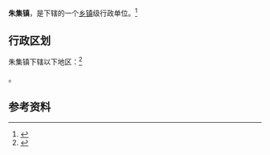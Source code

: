 {{中国乡级行政区|37/17/22/108/000}}

'''朱集镇'''，是{{PRC admin/fullname|37/17/22/108/000|3}}下辖的一个[[乡镇|乡镇]]级行政单位。<ref>{{PRC admin/ref sgc|{{PRC admin/parent|37/17/22/108/000}}}}</ref>

== 行政区划 ==

朱集镇下辖以下地区：<ref>{{PRC admin/ref sgc|37/17/22/108/000}}</ref>

{{PRC admin/children|37/17/22/108/000}}。

== 参考资料 ==

{{reflist}}

{{行政区划小作品}}
{{PRC admin/navcat|37/17/22/108/000}}